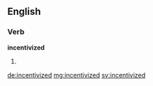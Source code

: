==English==

===Verb===
'''incentivized'''

# {{en-past of|incentivize}}

[[de:incentivized]]
[[mg:incentivized]]
[[sv:incentivized]]